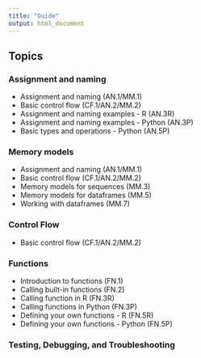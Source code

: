 ```yaml
---
title: "Guide"
output: html_document
---
```


## Topics

### Assignment and naming

- Assignment and naming (AN.1/MM.1)
- Basic control flow (CF.1/AN.2/MM.2)
-  Assignment and naming examples - R (AN.3R)
- Assignment and naming examples - Python (AN.3P)
- Basic types and operations - Python (AN.5P)

### Memory models

- Assignment and naming (AN.1/MM.1)
- Basic control flow (CF.1/AN.2/MM.2)
-  Memory models for sequences (MM.3)
- Memory models for dataframes (MM.5)
-  Working with dataframes (MM.7)

### Control Flow

- Basic control flow (CF.1/AN.2/MM.2)

### Functions

- Introduction to functions (FN.1)
- Calling built-in functions (FN.2)
- Calling function in R (FN.3R)
- Calling functions in Python (FN.3P)
- Defining your own functions - R (FN.5R)
- Defining your own functions - Python (FN.5P)

### Testing, Debugging, and Troubleshooting



